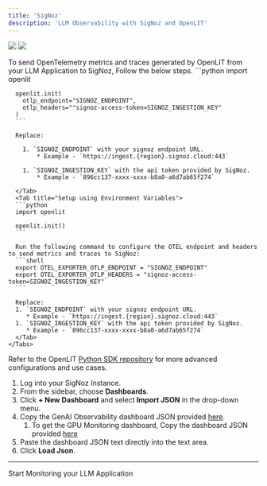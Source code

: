 ```yaml
---
title: 'SigNoz'
description: 'LLM Observability with SigNoz and OpenLIT'
---
```


<Frame>
  <img src="/images/signoz-dashboard-1.png" />
  <img src="/images/signoz-dashboard-2.png" />
</Frame>

To send OpenTelemetry metrics and traces generated by OpenLIT from your LLM Application to SigNoz, Follow the below steps.
<Steps>
  <Step title="Add the following two lines to your application code:">
    <Tabs>
      <Tab title="Setup using function arguments">
      ```python
      import openlit

      openlit.init(
        otlp_endpoint="SIGNOZ_ENDPOINT", 
        otlp_headers=""signoz-access-token=SIGNOZ_INGESTION_KEY"
      )
      ```

      Replace:

        1. `SIGNOZ_ENDPOINT` with your signoz endpoint URL. 
            * Example - `https://ingest.{region}.signoz.cloud:443`

        1. `SIGNOZ_INGESTION_KEY` with the api token provided by SigNoz. 
            * Example - `896cc137-xxxx-xxxx-b8a0-a6d7ab65f274`
      
      </Tab>
      <Tab title="Setup using Environment Variables">
      ```python
      import openlit

      openlit.init()
      ```

      Run the following command to configure the OTEL endpoint and headers to send metrics and traces to SigNoz:
      ```shell
      export OTEL_EXPORTER_OTLP_ENDPOINT = "SIGNOZ_ENDPOINT"
      export OTEL_EXPORTER_OTLP_HEADERS = "signoz-access-token=SIGNOZ_INGESTION_KEY"
      ```

      Replace:
      1. `SIGNOZ_ENDPOINT` with your signoz endpoint URL.
         * Example - `https://ingest.{region}.signoz.cloud:443`
      1. `SIGNOZ_INGESTION_KEY` with the api token provided by SigNoz.  
         * Example - `896cc137-xxxx-xxxx-b8a0-a6d7ab65f274`
      </Tab>
    </Tabs>
  Refer to the OpenLIT [Python SDK repository](https://github.com/openlit/openlit/tree/main/sdk/python) for more advanced configurations and use cases.
  </Step>
  <Step title="Import the pre-built Dashboard">
  1. Log into your SigNoz Instance.
  1. From the sidebar, choose **Dashboards**.
  1. Click **+ New Dashboard** and select **Import JSON** in the drop-down menu.
  1. Copy the GenAI Observability dashboard JSON provided [here](https://raw.githubusercontent.com/openlit/openlit/main/assets/signoz-openlit.json).
     1. To get the GPU Monitoring dashboard, Copy the dashboard JSON provided [here](https://raw.githubusercontent.com/openlit/openlit/main/assets/signoz-gpu-dashboard.json)
  1. Paste the dashboard JSON text directly into the text area.
  1. Click **Load Json**.
  
 </Step>
 </Steps>

 ---

<CardGroup cols={2}>
<Card title="Integrations" href="/latest/integrations/introduction" icon='circle-nodes'>
Start Monitoring your LLM Application 
</Card>
</CardGroup>
